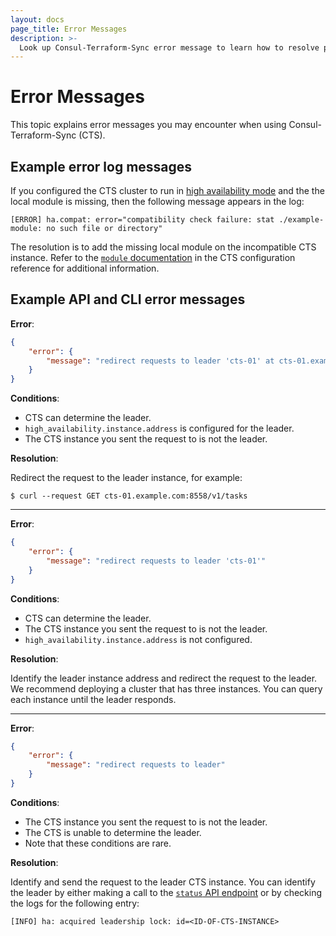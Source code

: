 ```yaml
---
layout: docs
page_title: Error Messages
description: >-
  Look up Consul-Terraform-Sync error message to learn how to resolve potential issues using CTS.
---
```


# Error Messages

This topic explains error messages you may encounter when using Consul-Terraform-Sync (CTS). 

## Example error log messages

If you configured the CTS cluster to run in [high availability mode](/docs/nia/usage/run-ha) and the the local module is missing, then the following message appears in the log:

```shell-session
[ERROR] ha.compat: error="compatibility check failure: stat ./example-module: no such file or directory"
```

The resolution is to add the missing local module on the incompatible CTS instance. Refer to the [`module` documentation](/docs/nia/configuration#module) in the CTS configuration reference for additional information. 

## Example API and CLI error messages

**Error**:

```json
{
    "error": {
        "message": "redirect requests to leader 'cts-01' at cts-01.example.com:8558"
    }
}
```

**Conditions**:

- CTS can determine the leader.
- `high_availability.instance.address` is configured for the leader.
- The CTS instance you sent the request to is not the leader.



**Resolution**:

Redirect the request to the leader instance, for example:

```shell-session
$ curl --request GET cts-01.example.com:8558/v1/tasks
```
---


**Error**:

```json
{
    "error": {
        "message": "redirect requests to leader 'cts-01'"
    }
}
```

**Conditions**:

* CTS can determine the leader.
* The CTS instance you sent the request to is not the leader.
* `high_availability.instance.address` is not configured.

**Resolution**:

Identify the leader instance address and redirect the request to the leader. We recommend deploying a cluster that has three instances. You can query each instance until the leader responds. 

---

**Error**:

```json
{
    "error": {
        "message": "redirect requests to leader"
    }
}
```

**Conditions**:

* The CTS instance you sent the request to is not the leader. 
* The CTS is unable to determine the leader. 
* Note that these conditions are rare.


**Resolution**:

Identify and send the request to the leader CTS instance. You can identify the leader by either making a call to the [`status` API endpoint](/docs/nia/api/status) or by checking the logs for the following entry:

```shell-session
[INFO] ha: acquired leadership lock: id=<ID-OF-CTS-INSTANCE>
```
